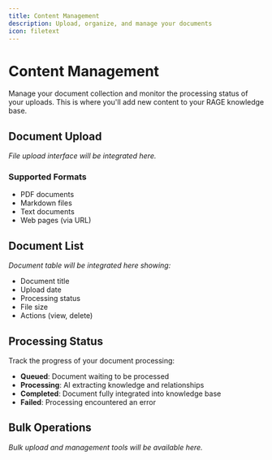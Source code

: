 ```yaml
---
title: Content Management
description: Upload, organize, and manage your documents
icon: filetext
---
```


# Content Management

Manage your document collection and monitor the processing status of your uploads. This is where you'll add new content to your RAGE knowledge base.

## Document Upload

*File upload interface will be integrated here.*

### Supported Formats
- PDF documents
- Markdown files
- Text documents
- Web pages (via URL)

## Document List

*Document table will be integrated here showing:*
- Document title
- Upload date
- Processing status
- File size
- Actions (view, delete)

## Processing Status

Track the progress of your document processing:

- **Queued**: Document waiting to be processed
- **Processing**: AI extracting knowledge and relationships
- **Completed**: Document fully integrated into knowledge base
- **Failed**: Processing encountered an error

## Bulk Operations

*Bulk upload and management tools will be available here.*

